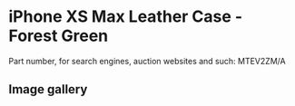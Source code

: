 
# iPhone XS Max Leather Case - Forest Green

Part number, for search engines, auction websites and such: MTEV2ZM/A

## Image gallery

<div style={{ width: "768px" }}>
  <GalleryComponent
    images={[
      {
        original: "/everysource/MTEV2.png",
        thumbnail: "/everypreview/MTEV2.png",
      },
      {
        original: "/everysource/MTEV2_AV1_GOLD.png",
        thumbnail: "/everypreview/MTEV2_AV1_GOLD.png",
      },
      {
        original: "/everysource/MTEV2_AV1_SILVER.png",
        thumbnail: "/everypreview/MTEV2_AV1_SILVER.png",
      },
      {
        original: "/everysource/MTEV2_AV1_SPACE_GRAY.png",
        thumbnail: "/everypreview/MTEV2_AV1_SPACE_GRAY.png",
      },
      {
        original: "/everysource/MTEV2_AV2.png",
        thumbnail: "/everypreview/MTEV2_AV2.png",
      }
    ]}
  />
</div>